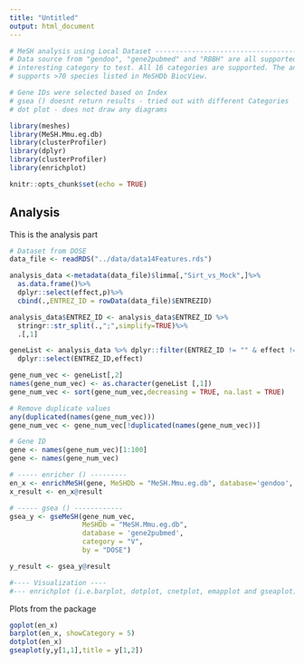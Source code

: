 ---
title: "Untitled"
output: html_document
---

```{r setup, include=FALSE}

# MeSH analysis using Local Dataset -----------------------------------------------------
# Data source from "gendoo", "gene2pubmed" and "RBBH" are all supported. User can select 
# interesting category to test. All 16 categories are supported. The analysis 
# supports >70 species listed in MeSHDb BiocView.

# Gene IDs were selected based on Index
# gsea () doesnt return results - tried out with different Categories
# dot plot - does not draw any diagrams

library(meshes)
library(MeSH.Mmu.eg.db)
library(clusterProfiler)
library(dplyr)
library(clusterProfiler)
library(enrichplot)

knitr::opts_chunk$set(echo = TRUE)
```

## Analysis 

This is the analysis part

```{r cars}

# Dataset from DOSE
data_file <- readRDS("../data/data14Features.rds")

analysis_data <-metadata(data_file)$limma[,"Sirt_vs_Mock",]%>%
  as.data.frame()%>%
  dplyr::select(effect,p)%>%
  cbind(.,ENTREZ_ID = rowData(data_file)$ENTREZID)

analysis_data$ENTREZ_ID <- analysis_data$ENTREZ_ID %>%
  stringr::str_split(.,";",simplify=TRUE)%>%
  .[,1]

geneList <- analysis_data %>% dplyr::filter(ENTREZ_ID != "" & effect != "")%>% 
  dplyr::select(ENTREZ_ID,effect)

gene_num_vec <- geneList[,2]
names(gene_num_vec) <- as.character(geneList [,1])
gene_num_vec <- sort(gene_num_vec,decreasing = TRUE, na.last = TRUE)

# Remove duplicate values
any(duplicated(names(gene_num_vec)))
gene_num_vec <- gene_num_vec[!duplicated(names(gene_num_vec))]

# Gene ID
gene <- names(gene_num_vec)[1:100]
gene <- names(gene_num_vec)

# ----- enricher () ---------
en_x <- enrichMeSH(gene, MeSHDb = "MeSH.Mmu.eg.db", database='gendoo', category = 'C')
x_result <- en_x@result


```

```{r, eval=F}
# ----- gsea () ------------
gsea_y <- gseMeSH(gene_num_vec, 
                  MeSHDb = "MeSH.Mmu.eg.db", 
                  database = 'gene2pubmed', 
                  category = "V", 
                  by = "DOSE")

y_result <- gsea_y@result

#---- Visualization ----
#--- enrichplot (i.e.barplot, dotplot, cnetplot, emapplot and gseaplot) to visualize these enrichment results ---

```

Plots from the package

```{r, eval=F}

goplot(en_x)
barplot(en_x, showCategory = 5)
dotplot(en_x)
gseaplot(y,y[1,1],title = y[1,2])
```


